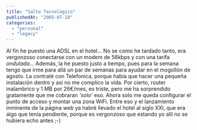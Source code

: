 ```yaml
---
title: "Salto Tecnológico"
publishedAt: "2005-07-28"
categories: 
  - "personal"
  - "legacy"
---
```


Al fin he puesto una ADSL en el hotel... No se como he tardado tanto, era vergonzoso conectarse con un modem de 56kbps y con una tarifa _ondulada_... Además, la he puesto justo a tiempo, pues para la semana tengo que irme para allá un par de semanas para ayudar en el mogollón de agosto. La contraté con Telefonica, porque habia que hacer una pequeña instalación dentro y asi no me complico la vida. Por cierto, router inalambrico y 1 MB por 26€/mes, es triste, pero me ha sorprendido gratamente que me cobraran _'solo'_ eso. Ahora solo me queda configurar el punto de acceso y montar una zona WiFi. Entre eso y el lanzamiento inminente de la página web ya habré llevado el hotel al siglo XXI, que era algo que tenía pendiente, porque es vergonzoso que estando yo allí no se hubiera echo antes ;-)
